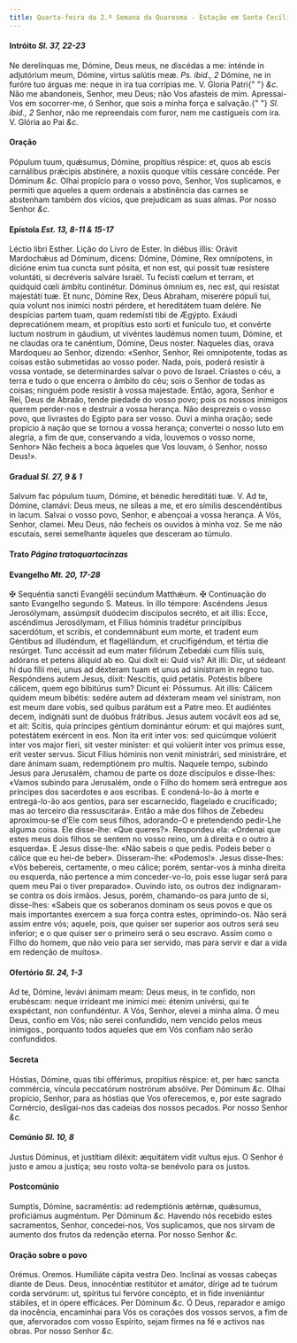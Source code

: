```yaml
---
title: Quarta-feira da 2.ª Semana da Quaresma - Estação em Santa Cecília
---
```


#### Intróito <em>Sl. 37, 22-23</em>

<div class="grid grid-cols-2 gap-5">
  <span class="text-justify">
    Ne derelínquas me, Dómine, Deus meus, ne discédas a me: inténde in
    adjutórium meum, Dómine, virtus salútis meæ. <em>Ps. ibid., 2</em> Dómine,
    ne in furóre tuo árguas me: neque in ira tua corrípias me. V. Gloria Patri{" "}
    <em>&c.</em>
  </span>
  <span class="text-justify">
    Não me abandoneis, Senhor, meu Deus; não Vos afasteis de mim. Apressai-Vos
    em socorrer-me, ó Senhor, que sois a minha força e salvação.{" "}
    <em>Sl. ibid., 2</em> Senhor, não me repreendais com furor, nem me
    castigueis com ira. V. Glória ao Pai <em>&c.</em>
  </span>
</div>

#### Oração

<div class="grid grid-cols-2 gap-5">
  <span class="text-justify">
    Pópulum tuum, quǽsumus, Dómine, propítius réspice: et, quos ab escis
    carnálibus prǽcipis abstinére, a noxiis quoque vítiis cessáre concéde. Per
    Dóminum <em>&c.</em>
  </span>
  <span class="text-justify">
    Olhai propício para o vosso povo, Senhor, Vos suplicamos, e permiti que
    aqueles a quem ordenais a abstinência das carnes se abstenham também dos
    vícios, que prejudicam as suas almas. Por nosso Senhor <em>&c.</em>
  </span>
</div>

#### Epístola <em>Est. 13, 8-11 & 15-17</em>

<div class="grid grid-cols-2 gap-5">
  <span class="text-justify">Léctio libri Esther.</span>
  <span class="text-justify">Lição do Livro de Ester.</span>
  <span class="text-justify">
    In diébus illis: Orávit Mardochǽus ad Dóminum, dicens: Dómine, Dómine, Rex
    omnípotens, in dicióne enim tua cuncta sunt pósita, et non est, qui possit
    tuæ resístere voluntáti, si decréveris salváre Israël. Tu fecísti cœlum et
    terram, et quidquid cœli ámbitu continétur. Dóminus ómnium es, nec est, qui
    resístat majestáti tuæ. Et nunc, Dómine Rex, Deus Abraham, miserére pópuli
    tui, quia volunt nos inimíci nostri pérdere, et hereditátem tuam delére. Ne
    despícias partem tuam, quam redemísti tibi de Ægýpto. Exáudi deprecatiónem
    meam, et propítius esto sorti et funículo tuo, et convérte luctum nostrum in
    gáudium, ut vivéntes laudémus nomen tuum, Dómine, et ne claudas ora te
    canéntium, Dómine, Deus noster.
  </span>
  <span class="text-justify">
    Naqueles dias, orava Mardoqueu ao Senhor, dizendo: «Senhor, Senhor, Rei
    omnipotente, todas as coisas estão submetidas ao vosso poder. Nada, pois,
    poderá resistir à vossa vontade, se determinardes salvar o povo de Israel.
    Criastes o céu, a terra e tudo o que encerra o âmbito do céu; sois o Senhor
    de todas as coisas; ninguém pode resistir à vossa majestade. Então, agora,
    Senhor e Rei, Deus de Abraão, tende piedade do vosso povo; pois os nossos
    inimigos querem perder-nos e destruir a vossa herança. Não desprezeis o
    vosso povo, que livrastes do Egipto para ser vosso. Ouvi a minha oração;
    sede propício à nação que se tornou a vossa herança; convertei o nosso luto
    em alegria, a fim de que, conservando a vida, louvemos o vosso nome, Senhor»
    Não fecheis a boca àqueles que Vos louvam, ó Senhor, nosso Deus!».
  </span>
</div>

#### Gradual <em>Sl. 27, 9 & 1</em>

<div class="grid grid-cols-2 gap-5">
  <span class="text-justify">
    Salvum fac pópulum tuum, Dómine, et bénedic hereditáti tuæ. V. Ad te,
    Dómine, clamávi: Deus meus, ne síleas a me, et ero símilis descendéntibus in
    lacum.
  </span>
  <span class="text-justify">
    Salvai o vosso povo, Senhor, e abençoai a vossa herança. A Vós, Senhor,
    clamei. Meu Deus, não fecheis os ouvidos à minha voz. Se me não escutais,
    serei semelhante àqueles que desceram ao túmulo.
  </span>
</div>

#### Trato <em>Página tratoquartacinzas</em>

#### Evangelho <em>Mt. 20, 17-28</em>

<div class="grid grid-cols-2 gap-5">
  <span class="text-justify">
    <span class="text-red-500">&#10016;</span> Sequéntia sancti Evangélii
    secúndum Matthǽum.
  </span>
  <span class="text-justify">
    <span class="text-red-500">&#10016;</span> Continuação do santo Evangelho
    segundo S. Mateus.
  </span>
  <span class="text-justify">
    In illo témpore: Ascéndens Jesus Jerosólymam, assúmpsit duódecim discípulos
    secréto, et ait illis: Ecce, ascéndimus Jerosólymam, et Fílius hóminis
    tradétur princípibus sacerdótum, et scribis, et condemnábunt eum morte, et
    tradent eum Géntibus ad illudéndum, et flagellándum, et crucifigéndum, et
    tértia die resúrget. Tunc accéssit ad eum mater filiórum Zebedǽi cum fíliis
    suis, adórans et petens áliquid ab eo. Qui dixit ei: Quid vis? Ait illi:
    Dic, ut sédeant hi duo fílii mei, unus ad déxteram tuam et unus ad sinístram
    in regno tuo. Respóndens autem Jesus, dixit: Nescítis, quid petátis.
    Potéstis bíbere cálicem, quem ego bibitúrus sum? Dicunt ei: Póssumus. Ait
    illis: Cálicem quidem meum bibétis: sedére autem ad déxteram meam vel
    sinístram, non est meum dare vobis, sed quibus parátum est a Patre meo. Et
    audiéntes decem, indignáti sunt de duóbus frátribus. Jesus autem vocávit eos
    ad se, et ait: Scitis, quia príncipes géntium dominántur eórum: et qui
    majóres sunt, potestátem exércent in eos. Non ita erit inter vos: sed
    quicúmque volúerit inter vos major fíeri, sit vester miníster: et qui
    volúerit inter vos primus esse, erit vester servus. Sicut Fílius hóminis non
    venit ministrári, sed ministráre, et dare ánimam suam, redemptiónem pro
    multis.
  </span>
  <span class="text-justify">
    Naquele tempo, subindo Jesus para Jerusalém, chamou de parte os doze
    discípulos e disse-lhes: «Vamos subindo para Jerusalém, onde o Filho do
    homem será entregue aos príncipes dos sacerdotes e aos escribas. E
    condená-lo-ão à morte e entregá-lo-ão aos gentios, para ser escarnecido,
    flagelado e crucificado; mas ao terceiro dia ressuscitará». Então a mãe dos
    filhos de Zebedeu aproximou-se d’Ele com seus filhos, adorando-O e
    pretendendo pedir-Lhe alguma coisa. Ele disse-lhe: «Que queres?». Respondeu
    ela: «Ordenai que estes meus dois filhos se sentem no vosso reino, um à
    direita e o outro à esquerda». E Jesus disse-lhe: «Não sabeis o que pedis.
    Podeis beber o cálice que eu hei-de beber». Disseram-lhe: «Podemos!». Jesus
    disse-lhes: «Vós bebereis, certamente, o meu cálice; porém, sentar-vos à
    minha direita ou esquerda, não pertence a mim conceder-vo-lo, pois esse
    lugar será para quem meu Pai o tiver preparado». Ouvindo isto, os outros dez
    indignaram-se contra os dois irmãos. Jesus, porém, chamando-os para junto de
    si, disse-lhes: «Sabeis que os soberanos dominam os seus povos e que os mais
    importantes exercem a sua força contra estes, oprimindo-os. Não será assim
    entre vós; aquele, pois, que quiser ser superior aos outros será seu
    inferior; e o que quiser ser o primeiro será o seu escravo. Assim como o
    Filho do homem, que não veio para ser servido, mas para servir e dar a vida
    em redenção de muitos».
  </span>
</div>

#### Ofertório <em>Sl. 24, 1-3</em>

<div class="grid grid-cols-2 gap-5">
  <span class="text-justify">
    Ad te, Dómine, levávi ánimam meam: Deus meus, in te confído, non erubéscam:
    neque irrídeant me inimíci mei: étenim univérsi, qui te exspéctant, non
    confundéntur.
  </span>
  <span class="text-justify">
    A Vós, Senhor, elevei a minha alma. Ó meu Deus, confio em Vós; não serei
    confundido, nem vencido pelos meus inimigos., porquanto todos aqueles que em
    Vós confiam não serão confundidos.
  </span>
</div>

#### Secreta

<div class="grid grid-cols-2 gap-5">
  <span class="text-justify">
    Hóstias, Dómine, quas tibi offérimus, propítius réspice: et, per hæc sancta
    commércia, víncula peccatórum nostrórum absólve. Per Dóminum <em>&c.</em>
  </span>
  <span class="text-justify">
    Olhai propício, Senhor, para as hóstias que Vos oferecemos, e, por este
    sagrado Cornércio, desligai-nos das cadeias dos nossos pecados. Por nosso
    Senhor <em>&c.</em>
  </span>
</div>

#### Comúnio <em>Sl. 10, 8</em>

<div class="grid grid-cols-2 gap-5">
  <span class="text-justify">
    Justus Dóminus, et justítiam diléxit: æquitátem vidit vultus ejus.
  </span>
  <span class="text-justify">
    O Senhor é justo e amou a justiça; seu rosto volta-se benévolo para os
    justos.
  </span>
</div>

#### Postcomúnio

<div class="grid grid-cols-2 gap-5">
  <span class="text-justify">
    Sumptis, Dómine, sacraméntis: ad redemptiónis ætérnæ, quǽsumus, proficiámus
    augméntum. Per Dóminum <em>&c.</em>
  </span>
  <span class="text-justify">
    Havendo nós recebido estes sacramentos, Senhor, concedei-nos, Vos
    suplicamos, que nos sirvam de aumento dos frutos da redenção eterna. Por
    nosso Senhor <em>&c.</em>
  </span>
</div>

#### Oração sobre o povo

<div class="grid grid-cols-2 gap-5">
  <span class="text-red-500 text-center">Orémus.</span>
  <span class="text-red-500 text-center">Oremos.</span>
  <span class="text-justify">Humiliáte cápita vestra Deo.</span>
  <span class="text-justify">Inclinai as vossas cabeças diante de Deus.</span>
  <span class="text-justify">
    Deus, innocéntiæ restitútor et amátor, dírige ad te tuórum corda servórum:
    ut, spíritus tui fervóre concépto, et in fide inveniántur stábiles, et in
    ópere efficáces. Per Dóminum <em>&c.</em>
  </span>
  <span class="text-justify">
    Ó Deus, reparador e amigo da inocência, encaminhai para Vós os corações dos
    vossos servos, a fim de que, afervorados com vosso Espírito, sejam firmes na
    fé e activos nas obras. Por nosso Senhor <em>&c.</em>
  </span>
</div>
